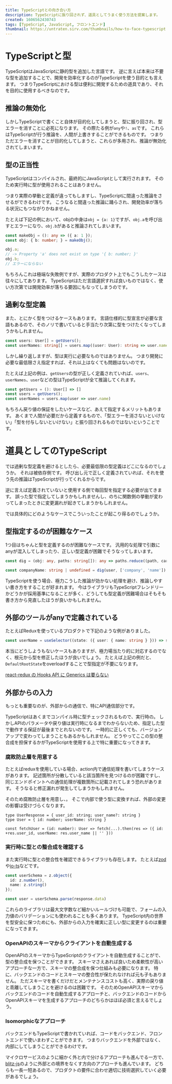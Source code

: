 ```yaml
---
title: TypeScriptとの向き合い方
description: TypeScriptに振り回されず、道具としてうまく使う方法を提案します。
created: 1606562430743
tags: [TypeScript, JavaScript, フロントエンド]
thumbnail: https://untraten.sirv.com/thumbnails/how-to-face-typescript.png
---
```


# TypeScriptと型

TypeScriptはJavaScriptに静的型を追加した言語です。
逆に言えば本来は不要な型を追加することで、開発を効率化するのがTypeScriptを使う目的とも言えます。
つまりTypeScriptにおける型は便利に開発するための道具であり、それを目的に使用するべきなのです。

## 推論の無効化

しかしTypeScriptで書くこと自体が目的化してしまうと、型に振り回され、型エラーを消すことに必死になります。
その際たる例が`any`や`!`、`as`です。
これらはTypeScriptが行う推論を、人間が上書きすることができるものです。
つまりただエラーを消すことが目的化してしまうと、これらが多用され、推論が無効化されてしまいます。

## 型の正当性

TypeScriptはコンパイルされ、最終的にJavaScriptとして実行されます。
そのため実行時に型が使用されることはありません。

つまり実際の挙動と定義が違ってもしますし、TypeScriptに間違った推論をさせるができるわけです。
こうなると間違った推論に踊らされ、開発効率が落ちる状況にもつながりかねません。

たとえば下記の例において、objの中身は`obj = {a: 1}`ですが、`obj.a`を呼び出すとエラーになり、`obj.b`があると推論されてしまいます。

```ts
const makeObj = (): any => ({ a: 1 });
const obj: { b: number; } = makeObj();

obj.a;
// -> Property 'a' does not exist on type '{ b: number; }'
obj.b;
// エラーにならない
```

もちろんこれは極端な失敗例ですが、実際のプロダクト上でもこうしたケースは往々にしてあります。
TypeScriptはただ言語選択すれば良いものではなく、使い方次第では開発効率が落ちる要因にもなってしまうのです。

## 過剰な型定義

また、とにかく型をつけるケースもあります。
言語仕様的に型宣言が必要な言語もあるので、そのノリで書いていると手当たり次第に型をつけたくなってしまうかもしれません。

```ts
const users: User[] = getUsers();
const userNames: string[] = users.map((user: User): string => user.name)
```

しかし繰り返しますが、型は実行に必要なものではありません。
つまり開発に必要な最低限さえ指定すれば、それ以上はなくても問題はないのです。

たとえば上記の例は、`getUsers`の型が正しく定義されていれば、`users`、`userNames`、`user`などの型はTypeScriptが全て推論してくれます。

```ts
const getUsers = (): User[] => []
const users = getUsers();
const userNames = users.map(user => user.name)
```

もちろん戻り値の保証をしたいケースなど、あえて指定するメリットもあります。
あくまで人間が必要だから定義するもので、「型エラーを消さないといけない」「型を付与しないといけない」と振り回されるものではないということです。

# 道具としてのTypeScript

では過剰な型定義を避けるとしたら、必要最低限の型定義はどこになるのでしょうか。
それは被依存側です。
呼び出し元で正しく定義されていれば、それを使う先の推論はTypeScriptが行ってくれるからです。

逆に言えば定義されていないと使用する側で毎回型を指定する必要が出てきます。
誤った型で指定してしまうかもしれませんし、のちに関数側の挙動が変わってしまったときに変更漏れが起きてしまうかもしれません。

では具体的にどのようなケースでこういったことが起こり得るのでしょうか。

## 型指定するのが困難なケース

1つ目はちゃんと型を定義するのが困難なケースです。
汎用的な処理で引数にanyが混入してしまったり、正しい型定義が困難でそうなってしまいます。

```ts
const dig = (obj: any, paths: string[]): any => paths.reduce((path, carry) => carry[path], obj);

const companyName: string | undefined = dig(user, ['company', 'name'])
```

TypeScriptを使う場合、極力こうした推論が効かない処理を避け、推論しやすい書き方をすることが好まれます。
今はライブラリもTypeScriptフレンドリーかどうかが採用基準になることが多く、どうしても型定義が困難場合はそもそも書き方から見直したほうが良いかもしれません。

## 外部のツールがanyで定義されている

たとえばReduxを使っているプロダクトで下記のような例がありました。

```ts
const userName = useSelector((state: ({ user: { name: string } })) => state.user.name)
```

本当にどうしようもないケースもありますが、極力場当たり的に対応するのでなく、根元から型を修正したほうが良いでしょう。
たとえば上記の例だと、`DefaultRootState`をoverloadすることで型指定が不要になります。

[react-redux の Hooks API に Generics は要らない](https://qiita.com/Takepepe/items/6addcb1b0facb8c6ff1f)

## 外部からの入力

もっとも重要なのが、外部からの通信で、特にAPI通信部分です。

TypeScriptはあくまでコンパイル時に型チェックされるもので、実行時の。
しかしAPIのパラメータや戻り値は実行時になるまでわからないため、指定した型で動作する保証が最後までとれないのです。
一時的に正しくても、バージョンアップで変わってしまうこともあるかもしれません。
どうやってここの型の整合成を担保するかがTypeScriptを使用する上で特に重要になってきます。

### 腐敗防止層を用意する

たとえばreduxを使用している場合、action内で通信処理を書いてしまうケースがあります。
記述箇所が分散していると該当箇所を見つけるのが困難ですし、同じエンドポイントへの通信処理が複数箇所に記載されてしまう恐れがあります。
そうなると修正漏れが発生してしまうかもしれません。

そのため腐敗防止層を用意し、。
そこで内部で使う型に変換すれば、外部の変更の影響は受けづらくなります。

```
type UserResponse = { user_id: string; user_name?: string }
type User = { id: number; userName: string }

const fetchUser = (id: number): User => fetch(...).then(res => ({ id: +res.user_id, userName: res.user_name || '' }))
```

### 実行時に型との整合成を確認する

また実行時に型との整合性を確認できるライブラリも存在します。
たとえば[zod](https://github.com/colinhacks/zod)や[io-ts](https://github.com/gcanti/io-ts)などです。

```ts
const userSchema = z.object({
  id: z.number(),
  name: z.string()
});

const user = userSchema.parse(response.data)
```

これらのライブラリは最大文字数など細かいルールづけも可能で、フォームの入力値のバリデーションにも使われることも多くあります。
TypeScript内の世界を型安全に保つためにも、外部からの入力を確実に正しい型に変更するのは重要になってきます。

### OpenAPIのスキーマからクライアントを自動生成する

OpenAPIのスキーマからTypeScriptのクライアントを自動生成することがで、型の整合成を保つことができます。
スキーマさえあれば良いため柔軟性が高いアプローチな一方で、スキーマの整合成を保つ仕組みも必要になります。
特に、バックエンドのコードとスキーマの整合性が保たれなければ元も子もありません。
ただスキーマを書くだけだとメンテナンスコストも高く、実際の戻り値と乖離してしまうことを避けるのは困難です。
そのためOpenAPIスキーマからバックエンドのコードを自動生成するアプローチと、バックエンドのコードからOpenAPIスキーマを生成するアプローチのどちらかはほぼ必須と言えるでしょう。

### Isomorphicなアプローチ

バックエンドもTypeScriptで書かれていれば、コードをバックエンド、フロントエンドで使いまわすことができます。
つまりバックエンドを外部ではなく、内部にしてしまうことができるわけです。

マイクロサービスのように細かく外と内で分けるアプローチも進んでる一方で、[blitz-js](https://github.com/blitz-js/blitz)のように外部との境界をなくす方向のアプローチも進んでいます。
どちらも一長一短あるので、プロダクトの要件に合わせ適切に技術選択していく必要があるでしょう。
